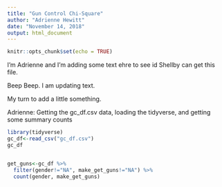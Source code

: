 ```yaml
---
title: "Gun Control Chi-Square"
author: "Adrienne Hewitt"
date: "November 14, 2018"
output: html_document
---
```


```r
knitr::opts_chunk$set(echo = TRUE)
```

I'm Adrienne and I'm adding some text ehre to see id Shellby can get this file. 

Beep Beep. I am updating text. 

My turn to add a little something. 


Adrienne:
Getting the gc_df.csv data, loading the tidyverse, and getting some summary counts
```r
library(tidyverse)
gc_df<-read_csv("gc_df.csv")
gc_df


get_guns<-gc_df %>%
  filter(gender!="NA", make_get_guns!="NA") %>% 
  count(gender, make_get_guns)

```

